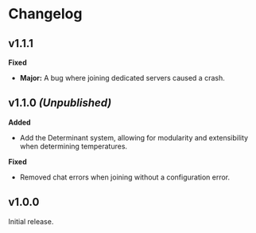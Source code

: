 # Changelog

## v1.1.1

**Fixed**
- **Major:** A bug where joining dedicated servers caused a crash.

## v1.1.0 *(Unpublished)*

**Added**
- Add the Determinant system, allowing for modularity and extensibility when determining temperatures.

**Fixed**
- Removed chat errors when joining without a configuration error.

## v1.0.0

Initial release.